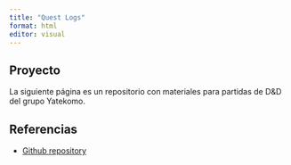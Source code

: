 ```yaml
---
title: "Quest Logs"
format: html
editor: visual
---
```


## Proyecto

La siguiente página es un repositorio con materiales para partidas de D&D del grupo Yatekomo.

## Referencias

-   [Github repository](https://github.com/jparisu/quest-logs)
